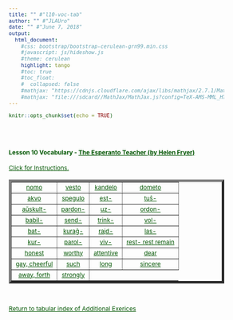 ```yaml
---
title: "" #"l10-voc-tab"
author: "" #"JLAUro"
date: "" #"June 7, 2018"
output: 
  html_document:
    #css: bootstrap/bootstrap-cerulean-grn99.min.css
    #javascript: js/hideshow.js
    #theme: cerulean
    highlight: tango
    #toc: true
    #toc_float: 
    #  collapsed: false
    #mathjax: "https://cdnjs.cloudflare.com/ajax/libs/mathjax/2.7.1/MathJax.js?config=TeX-AMS-MML_HTMLorMML"
    #mathjax: "file:///sdcard//MathJax/MathJax.js?config=TeX-AMS-MML_HTMLorMML"
---
```


```r
knitr::opts_chunk$set(echo = TRUE)
```

<style>
a, body { 
color: #005500; 
font-size: 12px; 
}	

a:visited { color: #009900; }

[id^='tr'] {
display: none;
}

mark {
padding: 3px 3px;
text-align: left;
font-style: italic;
font-size: 10px;
background-color: #007700;
color: white;
margin-top: 0px;
margin-left: 5px;
}

</style>

<script type='text/javascript'>
function toggle_visibility(id) {
var e = document.getElementById(id);
e.style.display = ((e.style.display!='block') ? 'block' : 'none');
}
</script>

<br/><br/>

<p>
<h4>Lesson 10 Vocabulary - <a href=http://www.gutenberg.org/files/8177/8177-h/8177-h.htm>The Esperanto Teacher (by Helen Fryer)</a> <br/></h4>
<a id='r0' href='#' onclick="toggle_visibility('tr0');">
Click for Instructions.</a>
<div id='tr0'>
&nbsp;
<mark>Click on each link to toggle the English translation.  Reload page to turn off all translations.</mark>
</div>
</p>

<table width='100%' border='5px' cellspacing='5px' cellpadding='5px'>
<tr id='r1'>
<td align='center' valign='middle'><a id='item1' href='#r0' onclick="toggle_visibility('tr1');">nomo</a>
<div id='tr1'><mark>name</mark></div></td>

<td align='center' valign='middle'><a id='item2' href='#r0' onclick="toggle_visibility('tr2');">vesto</a>
<div id='tr2'><mark>coat, clothing</mark></div></td>

<td align='center' valign='middle'><a id='item3' href='#r0' onclick="toggle_visibility('tr3');">kandelo</a>
<div id='tr3'><mark>candle</mark></div></td>

<td align='center' valign='middle'><a id='item4' href='#r0' onclick="toggle_visibility('tr4');">dometo</a>
<div id='tr4'><mark>cottage</mark></div></td>
</tr>
<tr id='r2'>

<td align='center' valign='middle'><a id='item5' href='#r1' onclick="toggle_visibility('tr5');">akvo</a>
<div id='tr5'><mark>water</mark></div></td>

<td align='center' valign='middle'><a id='item6' href='#r1' onclick="toggle_visibility('tr6');">spegulo</a>
<div id='tr6'><mark>looking-glass</mark></div></td>

<td align='center' valign='middle'><a id='item7' href='#r1' onclick="toggle_visibility('tr7');">est-</a>
<div id='tr7'><mark>be</mark></div></td>

<td align='center' valign='middle'><a id='item8' href='#r1' onclick="toggle_visibility('tr8');">tuŝ-</a>
<div id='tr8'><mark>touch</mark></div></td>
</tr>
<tr id='r3'>

<td align='center' valign='middle'><a id='item9' href='#r2' onclick="toggle_visibility('tr9');">aŭskult-</a>
<div id='tr9'><mark>listen</mark></div></td>

<td align='center' valign='middle'><a id='item10' href='#r2' onclick="toggle_visibility('tr10');">pardon-</a>
<div id='tr10'><mark>pardon</mark></div></td>

<td align='center' valign='middle'><a id='item11' href='#r2' onclick="toggle_visibility('tr11');">uz-</a>
<div id='tr11'><mark>use</mark></div></td>

<td align='center' valign='middle'><a id='item12' href='#r2' onclick="toggle_visibility('tr12');">ordon-</a>
<div id='tr12'><mark>order</mark></div></td>
</tr>
<tr id='r4'>

<td align='center' valign='middle'><a id='item13' href='#r3' onclick="toggle_visibility('tr13');">babil-</a>
<div id='tr13'><mark>chatter</mark></div></td>

<td align='center' valign='middle'><a id='item14' href='#r3' onclick="toggle_visibility('tr14');">send-</a>
<div id='tr14'><mark>send</mark></div></td>

<td align='center' valign='middle'><a id='item15' href='#r3' onclick="toggle_visibility('tr15');">trink-</a>
<div id='tr15'><mark>drink</mark></div></td>

<td align='center' valign='middle'><a id='item16' href='#r3' onclick="toggle_visibility('tr16');">vol-</a>
<div id='tr16'><mark>will, wish</mark></div></td>
</tr>
<tr id='r5'>

<td align='center' valign='middle'><a id='item17' href='#r4' onclick="toggle_visibility('tr17');">bat-</a>
<div id='tr17'><mark>beat</mark></div></td>

<td align='center' valign='middle'><a id='item18' href='#r4' onclick="toggle_visibility('tr18');">kuraĝ-</a>
<div id='tr18'><mark>have courage</mark></div></td>

<td align='center' valign='middle'><a id='item19' href='#r4' onclick="toggle_visibility('tr19');">rajd-</a>
<div id='tr19'><mark>ride</mark></div></td>

<td align='center' valign='middle'><a id='item20' href='#r4' onclick="toggle_visibility('tr20');">las-</a>
<div id='tr20'><mark>let, leave</mark></div></td>
</tr>
<tr id='r6'>

<td align='center' valign='middle'><a id='item21' href='#r5' onclick="toggle_visibility('tr21');">kur-</a>
<div id='tr21'><mark>run</mark></div></td>

<td align='center' valign='middle'><a id='item22' href='#r5' onclick="toggle_visibility('tr22');">parol-</a>
<div id='tr22'><mark>speak</mark></div></td>

<td align='center' valign='middle'><a id='item23' href='#r5' onclick="toggle_visibility('tr23');">viv-</a>
<div id='tr23'><mark>live, have life</mark></div></td>

<td align='center' valign='middle'><a id='item24' href='#r5' onclick="toggle_visibility('tr24');">rest- rest remain</a>
<div id='tr24'><mark>honesta</mark></div></td>
</tr>
<tr id='r7'>

<td align='center' valign='middle'><a id='item25' href='#r6' onclick="toggle_visibility('tr25');">honest</a>
<div id='tr25'><mark>inda</mark></div></td>

<td align='center' valign='middle'><a id='item26' href='#r6' onclick="toggle_visibility('tr26');">worthy</a>
<div id='tr26'><mark>atenta</mark></div></td>

<td align='center' valign='middle'><a id='item27' href='#r6' onclick="toggle_visibility('tr27');">attentive</a>
<div id='tr27'><mark>kara</mark></div></td>

<td align='center' valign='middle'><a id='item28' href='#r6' onclick="toggle_visibility('tr28');">dear</a>
<div id='tr28'><mark>gaja</mark></div></td>
</tr>
<tr id='r8'>

<td align='center' valign='middle'><a id='item29' href='#r7' onclick="toggle_visibility('tr29');">gay, cheerful</a>
<div id='tr29'><mark>tia</mark></div></td>

<td align='center' valign='middle'><a id='item30' href='#r7' onclick="toggle_visibility('tr30');">such</a>
<div id='tr30'><mark>longa</mark></div></td>

<td align='center' valign='middle'><a id='item31' href='#r7' onclick="toggle_visibility('tr31');">long</a>
<div id='tr31'><mark>sincera</mark></div></td>

<td align='center' valign='middle'><a id='item32' href='#r7' onclick="toggle_visibility('tr32');">sincere</a>
<div id='tr32'><mark>for</mark></div></td>
</tr>
<tr id='r9'>

<td align='center' valign='middle'><a id='item33' href='#r8' onclick="toggle_visibility('tr33');">away, forth</a>
<div id='tr33'><mark>forte</mark></div></td>

<td align='center' valign='middle'><a id='item34' href='#r8' onclick="toggle_visibility('tr34');">strongly</a>
<div id='tr34'><mark>sole</mark></div></td>

</tr>
</table>
<br/>
<p>
<a href=addExercises.html>Return to tabular index of Additional Exerices</a>
</p>

